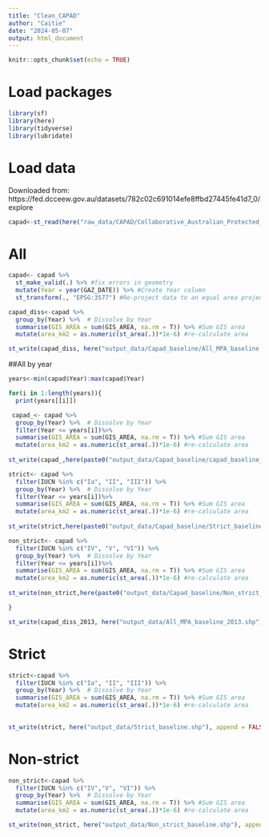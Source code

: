 ```yaml
---
title: "Clean_CAPAD"
author: "Caitie"
date: "2024-05-07"
output: html_document
---
```


```r
knitr::opts_chunk$set(echo = TRUE)
```

# Load packages
```r
library(sf)
library(here)
library(tidyverse)
library(lubridate)
```

# Load data

Downloaded from: https://fed.dcceew.gov.au/datasets/782c02c691014efe8ffbd27445fe41d7_0/explore

```r
capad<-st_read(here("raw_data/CAPAD/Collaborative_Australian_Protected_Areas_Database_(CAPAD)_2022_-_Marine.shp"))
```

# All

```r
capad<- capad %>% 
  st_make_valid(.) %>% #fix errors in geometry
  mutate(Year = year(GAZ_DATE)) %>% #Create Year column
  st_transform(., "EPSG:3577") #Re-project data to an equal area projection
```


```r
capad_diss<-capad %>% 
  group_by(Year) %>%  # Dissolve by Year
  summarise(GIS_AREA = sum(GIS_AREA, na.rm = T)) %>% #Sum GIS area
  mutate(area_km2 = as.numeric(st_area(.))*1e-6) #re-calculate area
```


```r
st_write(capad_diss, here("output_data/Capad_baseline/All_MPA_baseline.shp"), append = FALSE)
```


##All by year 

```r
years<-min(capad$Year):max(capad$Year)

for(i in 1:length(years)){
  print(years[[i]])

 capad_<- capad %>% 
  group_by(Year) %>%  # Dissolve by Year
  filter(Year <= years[i])%>%
  summarise(GIS_AREA = sum(GIS_AREA, na.rm = T)) %>% #Sum GIS area
  mutate(area_km2 = as.numeric(st_area(.))*1e-6) #re-calculate area 
  
st_write(capad_,here(paste0("output_data/Capad_baseline/capad_baseline_", years[[i]],".shp")), overwrite = FALSE)

strict<- capad %>% 
  filter(IUCN %in% c("Ia", "II", "III")) %>% 
  group_by(Year) %>%  # Dissolve by Year
  filter(Year <= years[i])%>%
  summarise(GIS_AREA = sum(GIS_AREA, na.rm = T)) %>% #Sum GIS area
  mutate(area_km2 = as.numeric(st_area(.))*1e-6) #re-calculate area
  
st_write(strict,here(paste0("output_data/Capad_baseline/Strict_baseline_", years[[i]],".shp")), overwrite = FALSE)

non_strict<- capad %>% 
  filter(IUCN %in% c("IV", "V", "VI")) %>% 
  group_by(Year) %>%  # Dissolve by Year
  filter(Year <= years[i])%>%
  summarise(GIS_AREA = sum(GIS_AREA, na.rm = T)) %>% #Sum GIS area
  mutate(area_km2 = as.numeric(st_area(.))*1e-6) #re-calculate area
  
st_write(non_strict,here(paste0("output_data/Capad_baseline/Non_strict_baseline_", years[[i]],".shp")), overwrite = FALSE)

}

```


```r
st_write(capad_diss_2013, here("output_data/All_MPA_baseline_2013.shp"), append = FALSE)
```




# Strict
```r
strict<-capad %>% 
  filter(IUCN %in% c("Ia", "II", "III")) %>% 
  group_by(Year) %>%  # Dissolve by Year
  summarise(GIS_AREA = sum(GIS_AREA, na.rm = T)) %>% #Sum GIS area
  mutate(area_km2 = as.numeric(st_area(.))*1e-6) #re-calculate area
  
```


```r
st_write(strict, here("output_data/Strict_baseline.shp"), append = FALSE)
```

# Non-strict

```r
non_strict<-capad %>% 
  filter(IUCN %in% c("IV","V", "VI")) %>% 
  group_by(Year) %>%  # Dissolve by Year
  summarise(GIS_AREA = sum(GIS_AREA, na.rm = T)) %>% #Sum GIS area
  mutate(area_km2 = as.numeric(st_area(.))*1e-6) #re-calculate area
```


```r
st_write(non_strict, here("output_data/Non_strict_baseline.shp"), append = FALSE)
```


